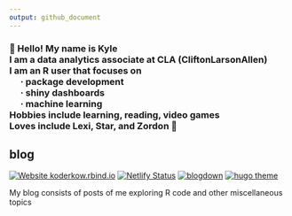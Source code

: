 ```yaml
---
output: github_document
---
```




<h3>
  👋 Hello! My name is Kyle <br>
  I am a data analytics associate at CLA (CliftonLarsonAllen)<br>
  I am an R user that focuses on<br>
  <span style="padding-left:20px">&#183; package development</span><br>
  <span style="padding-left:20px">&#183; shiny dashboards</span><br>
  <span style="padding-left:20px">&#183; machine learning</span><br>
  Hobbies include learning, reading, video games<br>
  Loves include Lexi, Star, and Zordon 💖
</h3>

## blog

<!-- badges: start -->
[![Website koderkow.rbind.io](https://img.shields.io/website-up-down-green-red/http/shields.io.svg)](http://shields.io/)
[![Netlify Status](https://api.netlify.com/api/v1/badges/18127686-d6ae-4ae3-807b-9027a45ef32a/deploy-status)](https://app.netlify.com/sites/koderkow/deploys)
[![blogdown](https://img.shields.io/badge/Made%20with-blogdown-orange)](https://bookdown.org/yihui/blogdown/)
[![hugo theme](http://img.shields.io/badge/Hugo%20Theme-dream-FF4088?logo=hugo)](https://g1eny0ung.site/hugo-theme-dream/#/)
<!-- badges: end -->

My blog consists of posts of me exploring R code and other miscellaneous topics

